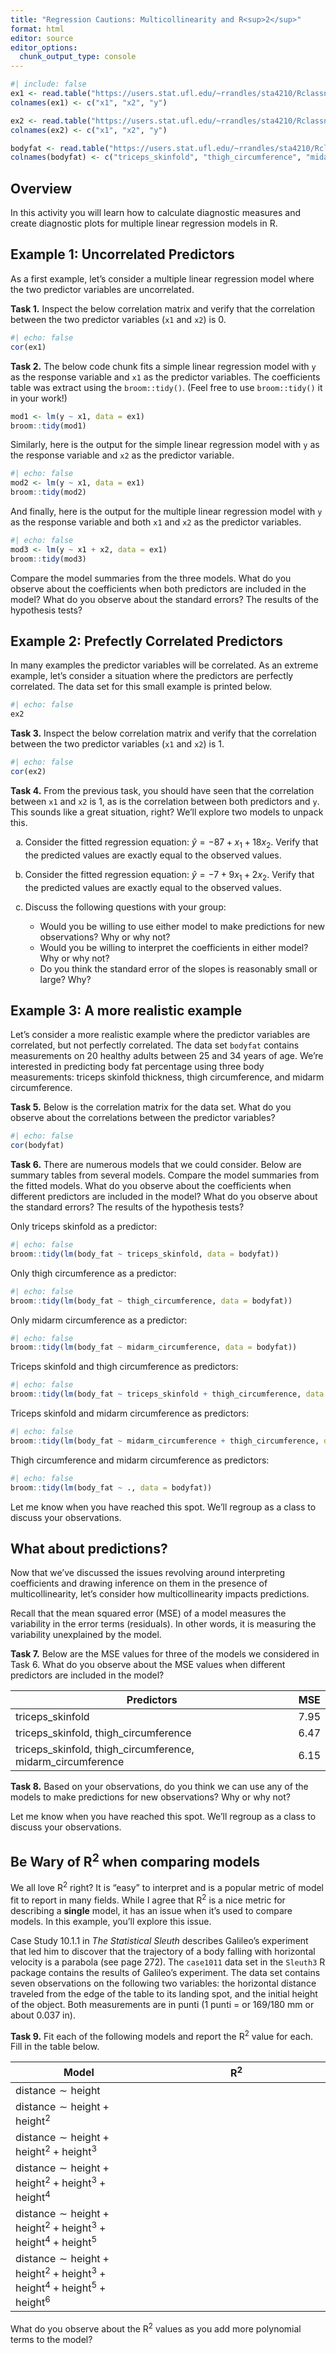 ```yaml
---
title: "Regression Cautions: Multicollinearity and R<sup>2</sup>"
format: html
editor: source
editor_options: 
  chunk_output_type: console
---
```


```r
#| include: false
ex1 <- read.table("https://users.stat.ufl.edu/~rrandles/sta4210/Rclassnotes/data/textdatasets/KutnerData/Chapter%20%207%20Data%20Sets/CH07TA06.txt")
colnames(ex1) <- c("x1", "x2", "y")

ex2 <- read.table("https://users.stat.ufl.edu/~rrandles/sta4210/Rclassnotes/data/textdatasets/KutnerData/Chapter%20%207%20Data%20Sets/CH07TA08.txt")
colnames(ex2) <- c("x1", "x2", "y")

bodyfat <- read.table("https://users.stat.ufl.edu/~rrandles/sta4210/Rclassnotes/data/textdatasets/KutnerData/Chapter%20%207%20Data%20Sets/CH07TA01.txt")
colnames(bodyfat) <- c("triceps_skinfold", "thigh_circumference", "midarm_circumference", "body_fat")
```


## Overview

In this activity you will learn how to calculate diagnostic measures and create diagnostic plots for multiple linear regression models in R. 


## Example 1: Uncorrelated Predictors

As a first example, let's consider a multiple linear regression model where the two predictor variables are uncorrelated.

**Task 1.** Inspect the below correlation matrix and verify that the correlation between the two predictor variables (`x1` and `x2`) is 0.

```r
#| echo: false
cor(ex1)
```

**Task 2.** The below code chunk fits a simple linear regression model with `y` as the response variable and `x1` as the predictor variables. The coefficients table was extract using the `broom::tidy()`. (Feel free to use `broom::tidy()` it in your work!)

```r
mod1 <- lm(y ~ x1, data = ex1)
broom::tidy(mod1)
```

Similarly, here is the output for the simple linear regression model with `y` as the response variable and `x2` as the predictor variable.

```r
#| echo: false
mod2 <- lm(y ~ x1, data = ex1)
broom::tidy(mod2)
```

And finally, here is the output for the multiple linear regression model with `y` as the response variable and both `x1` and `x2` as the predictor variables.

```r
#| echo: false
mod3 <- lm(y ~ x1 + x2, data = ex1)
broom::tidy(mod3)
```

Compare the model summaries from the three models. What do you observe about the coefficients when both predictors are included in the model? What do you observe about the standard errors? The results of the hypothesis tests?


## Example 2: Prefectly Correlated Predictors

In many examples the predictor variables will be correlated. As an extreme example, let's consider a situation where the predictors are perfectly correlated. The data set for this small example is printed below.

```r
#| echo: false
ex2
```


**Task 3.** Inspect the below correlation matrix and verify that the correlation between the two predictor variables (`x1` and `x2`) is 1.

```r
#| echo: false
cor(ex2)
```

**Task 4.** From the previous task, you should have seen that the correlation between `x1` and `x2` is 1, as is the correlation between both predictors and `y`. This sounds like a great situation, right? We'll explore two models to unpack this.

a. Consider the fitted regression equation: $\widehat{y} = -87 + x_1 + 18x_2$. Verify that the predicted values are exactly equal to the observed values.



b. Consider the fitted regression equation: $\widehat{y} = -7 + 9x_1 + 2x_2$. Verify that the predicted values are exactly equal to the observed values.


c. Discuss the following questions with your group:

    - Would you be willing to use either model to make predictions for new observations? Why or why not?
    - Would you be willing to interpret the coefficients in either model? Why or why not?
    - Do you think the standard error of the slopes is reasonably small or large? Why?

## Example 3: A more realistic example

Let's consider a more realistic example where the predictor variables are correlated, but not perfectly correlated. The data set `bodyfat` contains measurements on 20 healthy adults between 25 and 34 years of age. We're interested in predicting body fat percentage using three body measurements: triceps skinfold thickness, thigh circumference, and midarm circumference. 

**Task 5.** Below is the correlation matrix for the data set. What do you observe about the correlations between the predictor variables?

```r
#| echo: false
cor(bodyfat)
```

**Task 6.** There are numerous models that we could consider. Below are summary tables from several models. Compare the model summaries from the fitted models. What do you observe about the coefficients when different predictors are included in the model? What do you observe about the standard errors? The results of the hypothesis tests?


Only triceps skinfold as a predictor:
```r
#| echo: false
broom::tidy(lm(body_fat ~ triceps_skinfold, data = bodyfat))
```

Only thigh circumference as a predictor:
```r
#| echo: false
broom::tidy(lm(body_fat ~ thigh_circumference, data = bodyfat))
```


Only midarm circumference as a predictor:
```r
#| echo: false
broom::tidy(lm(body_fat ~ midarm_circumference, data = bodyfat))
```


Triceps skinfold and thigh circumference as predictors:
```r
#| echo: false
broom::tidy(lm(body_fat ~ triceps_skinfold + thigh_circumference, data = bodyfat))
```

Triceps skinfold and midarm circumference as predictors:
```r
#| echo: false
broom::tidy(lm(body_fat ~ midarm_circumference + thigh_circumference, data = bodyfat))
```

Thigh circumference and midarm circumference as predictors:
```r
#| echo: false
broom::tidy(lm(body_fat ~ ., data = bodyfat))
```


<i class="bi bi-sign-stop-fill"></i> Let me know when you have reached this spot. We'll regroup as a class to discuss your observations.


## What about predictions?

Now that we've discussed the issues revolving around interpreting coefficients and drawing inference on them in the presence of multicollinearity, let's consider how multicollinearity impacts predictions. 

Recall that the mean squared error (MSE) of a model measures the variability in the error terms (residuals). In other words, it is measuring the variability unexplained by the model.

**Task 7.** Below are the MSE values for three of the models we considered in Task 6. What do you observe about the MSE values when different predictors are included in the model? 

| Predictors | MSE |
|------------|-----|
| triceps_skinfold |  7.95 |
| triceps_skinfold, thigh_circumference |  6.47 |
| triceps_skinfold, thigh_circumference, midarm_circumference |  6.15 |


**Task 8.** Based on your observations, do you think we can use any of the models to make predictions for new observations? Why or why not?


<i class="bi bi-sign-stop-fill"></i> Let me know when you have reached this spot. We'll regroup as a class to discuss your observations.


## Be Wary of R<sup>2</sup> when comparing models

We all love R<sup>2</sup> right? It is "easy" to interpret and is a popular metric of model fit to report in many fields. While I agree that  R<sup>2</sup> is a nice metric for describing a **single** model, it has an issue when it's used to compare models. In this example, you'll explore this issue.

Case Study 10.1.1 in *The Statistical Sleuth* describes Galileo's experiment that led him to discover that the trajectory of a body falling with horizontal velocity is a parabola (see page 272). The `case1011` data set in the `Sleuth3` R package contains the results of Galileo's experiment. The data set contains seven observations on the following two variables: the horizontal distance traveled from the edge of the table to its landing spot, and the initial height of the object. Both measurements are in punti (1 punti = or 169/180 mm or about 0.037 in).

**Task 9.** Fit each of the following models and report the R<sup>2</sup> value for each. Fill in the table below.


| Model | R<sup>2</sup> |
|-------|---------|
| $\text{distance} \sim \text{height}$ |  |
| $\text{distance} \sim \text{height} + \text{height}^2$ |  |
| $\text{distance} \sim \text{height} + \text{height}^2 + \text{height}^3$ |  | 
| $\text{distance} \sim \text{height} + \text{height}^2 + \text{height}^3 + \text{height}^4$|  |
| $\text{distance} \sim \text{height} + \text{height}^2 + \text{height}^3 + \text{height}^4 + \text{height}^5$ |  |
| $\text{distance} \sim \text{height} + \text{height}^2 + \text{height}^3 + \text{height}^4 + \text{height}^5+ \text{height}^6$ |  |

What do you observe about the R<sup>2</sup> values as you add more polynomial terms to the model? 